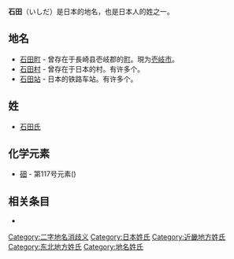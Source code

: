 '''石田'''（いしだ）是日本的地名，也是日本人的姓之一。

== 地名 ==
* [[石田町|石田町]] - 曾存在于長崎县壱岐郡的[[市町村|町]]。現为[[壱岐市|壱岐市]]。
* [[石田村|石田村]] - 曾存在于日本的村。有许多个。
* [[石田站|石田站]] - 日本的铁路车站。有许多个。

== 姓 ==
*[[石田氏|石田氏]]

<!--== その他固有名詞 ==
* [[イシダ|イシダ]] - 日本の計量機器メーカー。旧称、石田衡機製作所。-->

==化学元素==
*[[鿬|鿬]] - 第117号元素({{缺字|tian2|1}})

== 相关条目 ==
*{{Lookfrom}}

{{Disambig}}
{{DEFAULTSORT:Ishida}}
[[Category:二字地名消歧义|Category:二字地名消歧义]]
[[Category:日本姓氏|Category:日本姓氏]]
[[Category:近畿地方姓氏|Category:近畿地方姓氏]]
[[Category:东北地方姓氏|Category:东北地方姓氏]]
[[Category:地名姓氏|Category:地名姓氏]]